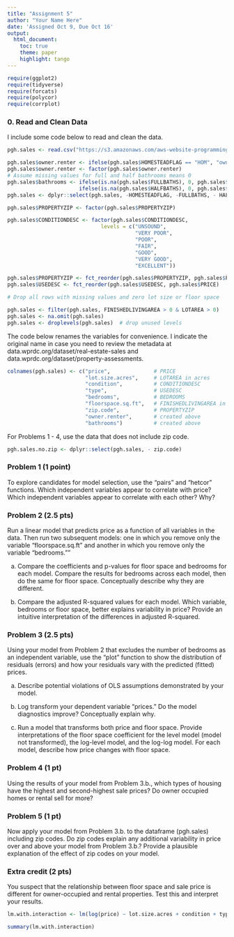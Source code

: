 ```yaml
---
title: "Assignment 5"
author: "Your Name Here"
date: 'Assigned Oct 9, Due Oct 16'
output: 
  html_document:
    toc: true
    theme: paper
    highlight: tango
---
```


```r
require(ggplot2)
require(tidyverse)
require(forcats)
require(polycor)
require(corrplot)
```

### 0. Read and Clean Data

I include some code below to read and clean the data. 

```r
pgh.sales <- read.csv("https://s3.amazonaws.com/aws-website-programminginrforanalytics-tbal0/data/pgh_sales_2012_nov2017.csv", header = TRUE)

pgh.sales$owner.renter <- ifelse(pgh.sales$HOMESTEADFLAG == "HOM", "owner occupied", "rental")
pgh.sales$owner.renter <- factor(pgh.sales$owner.renter)
# Assume missing values for full and half bathrooms means 0
pgh.sales$bathrooms <- ifelse(is.na(pgh.sales$FULLBATHS), 0, pgh.sales$FULLBATHS) + 
                       ifelse(is.na(pgh.sales$HALFBATHS), 0, pgh.sales$HALFBATHS/2)
pgh.sales <- dplyr::select(pgh.sales, -HOMESTEADFLAG, -FULLBATHS, - HALFBATHS)

pgh.sales$PROPERTYZIP <- factor(pgh.sales$PROPERTYZIP)

pgh.sales$CONDITIONDESC <- factor(pgh.sales$CONDITIONDESC, 
                              levels = c("UNSOUND", 
                                         "VERY POOR",
                                         "POOR",
                                         "FAIR",
                                         "GOOD",
                                         "VERY GOOD",
                                         "EXCELLENT"))

pgh.sales$PROPERTYZIP <- fct_reorder(pgh.sales$PROPERTYZIP, pgh.sales$PRICE)
pgh.sales$USEDESC <- fct_reorder(pgh.sales$USEDESC, pgh.sales$PRICE)

# Drop all rows with missing values and zero lot size or floor space

pgh.sales <- filter(pgh.sales, FINISHEDLIVINGAREA > 0 & LOTAREA > 0)
pgh.sales <- na.omit(pgh.sales)
pgh.sales <- droplevels(pgh.sales)  # drop unused levels

```

The code below renames the variables for convenience. I indicate the original name in case you need to review the metadata at data.wprdc.org/dataset/real-estate-sales and data.wprdc.org/dataset/property-assessments. 

```r
colnames(pgh.sales) <- c("price",              # PRICE 
                         "lot.size.acres",     # LOTAREA in acres 
                         "condition",          # CONDITIONDESC 
                         "type",               # USEDESC
                         "bedrooms",           # BEDROOMS
                         "floorspace.sq.ft",   # FINISHEDLIVINGAREA in square feet
                         "zip.code",           # PROPERTYZIP
                         "owner.renter",       # created above
                         "bathrooms")          # created above
```

For Problems 1 - 4, use the data that does not include zip code. 

```r
pgh.sales.no.zip <- dplyr::select(pgh.sales, - zip.code)
```

### Problem 1 (1 point)

To explore candidates for model selection, use the "pairs" and "hetcor" functions. Which independent variables appear to correlate with price? Which independent variables appear to correlate with each other? Why? 

### Problem 2 (2.5 pts)

Run a linear model that predicts price as a function of all variables in the data. Then run two subsequent models: one in which you remove only the variable "floorspace.sq.ft" and another in which you remove only the variable "bedrooms.""

a. Compare the coefficients and p-values for floor space and bedrooms for each model. Compare the results for bedrooms across each model, then do the same for floor space.  Conceptually describe why they are different. 

b. Compare the adjusted R-squared values for each model. Which variable, bedrooms or floor space, better explains variability in price? Provide an intuitive interpretation of the differences in adjusted R-squared. 

### Problem 3 (2.5 pts)

Using your model from Problem 2 that excludes the number of bedrooms as an independent variable, use the "plot" function to show the distribution of residuals (errors) and how your residuals vary with the predicted (fitted) prices. 

a. Describe potential violations of OLS assumptions demonstrated by your model.  

b. Log transform your dependent variable "prices." Do the model diagnostics improve? Conceptually explain why.

c. Run a model that transforms both price and floor space. Provide interpretations of the floor space coefficient for the level model (model not transformed), the log-level model, and the log-log model. For each model, describe how price changes with floor space.  

### Problem 4 (1 pt)

Using the results of your model from Problem 3.b., which types of housing have the highest and second-highest sale prices? Do owner occupied homes or rental sell for more?  

### Problem 5 (1 pt)

Now apply your model from Problem 3.b. to the dataframe (pgh.sales) including zip codes.  Do zip codes explain any additional variability in price over and above your model from Problem 3.b.? Provide a plausible explanation of the effect of zip codes on your model.  

### Extra credit (2 pts)

You suspect that the relationship between floor space and sale price is different for owner-occupied and rental properties. Test this and interpret your results.  

```r
lm.with.interaction <- lm(log(price) ~ lot.size.acres + condition + type + floorspace.sq.ft + owner.renter + bathrooms + zip.code + owner.renter*floorspace.sq.ft, data = pgh.sales)

summary(lm.with.interaction)
```

